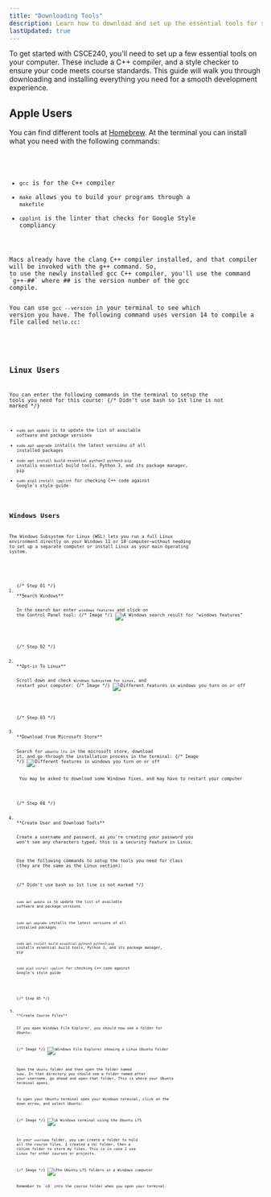 ```yaml
---
title: "Downloading Tools"
description: Learn how to download and set up the essential tools for success in CSCE240, including compilers, and style checkers.
lastUpdated: true
---
```



To get started with CSCE240, you'll need to set up a few essential tools on your computer. 
These include a C++ compiler, and a style checker to ensure your code meets 
course standards. This guide will walk you through downloading and installing everything you 
need for a smooth development experience.

## Apple Users

You can find different tools at <a href="https://brew.sh/" target="_blank" rel="noopener noreferrer" aria-label="the Hombrew website">Homebrew</a>.
At the terminal you can install what you need with the following commands:

<Code code={code.apple} lang="zsh"/>

- `gcc` is for the C++ compiler
- `make` allows you to build your programs through a `makefile`
- `cpplint` is the linter that checks for Google Style compliancy

<Aside>
Macs already have the clang C++ compiler installed, and that compiler will be invoked with the g++ command. So,
to use the newly installed gcc C++ compiler, you'll use the command `g++-##` where ## is the version number of the gcc
compile.

You can use `gcc --version` in your terminal to see which version you have. The following command uses version 14 to compile 
a file called `hello.cc`:

<Code code={code.appleCompile} lang="zsh"/>
</Aside>

## Linux Users

You can enter the following commands in the terminal to setup the tools you need for this course:
{/* Didn't use bash so 1st line is not marked */}
<Code code={code.linux} lang="shell"/>

- `sudo apt update` is to update the list of available software and package versions
- `sudo apt upgrade` installs the latest versions of all installed packages
- `sudo apt install build-essential python3 python3-pip` installs essential build tools, Python 3, and its package manager, pip
- `sudo pip3 install cpplint` for checking C++ code against Google's style guide

## Windows Users

The Windows Subsystem for Linux (WSL) lets you run a full Linux environment directly on your Windows 11 or 10 computer—without needing 
to set up a separate computer or install Linux as your main operating system.

<Steps>

<ol>
{/* Step 01 */}
<li>
**Search Windows**

In the search bar enter `windows features` and click on the Control Panel tool:
{/* Image */}
![A Windows search result for "windows features"](@assets/setup/search-for-windows-features.webp)
</li>

{/* Step 02 */}
<li>
**Opt-in To Linux**

Scroll down and check `Windows Subsystem for Linux`, and restart your computer:
{/* Image */}
![Different features in windows you turn on or off](@assets/setup/windows-subsystem-checkbox.webp)
</li>

{/* Step 03 */}
<li>
**Download from Microsoft Store**

Search for `ubuntu lts` in the microsoft store, download it, and go through the installation process in the terminal:
{/* Image */}
![Different features in windows you turn on or off](@assets/setup/microsoft-store-ubuntu-lts.webp)
<Aside> You may be asked to download some Windows fixes, and may have to restart your computer </Aside>
</li>

{/* Step 04 */}
<li>
**Create User and Download Tools**

Create a username and password, as you're creating your password you won't see any characters typed, this is a security feature in Linux.

Use the following commands to setup the tools you need for class (they are the same as the Linux section):

{/* Didn't use bash so 1st line is not marked */}
<Code code={code.windows} lang="shell"/>

`sudo apt update` is to update the list of available software and package versions

`sudo apt upgrade` installs the latest versions of all installed packages

`sudo apt install build-essential python3 python3-pip` installs essential build tools, Python 3, and its package manager, pip

`sudo pip3 install cpplint` for checking C++ code against Google's style guide
</li>

{/* Step 05 */}
<li>
**Create Course Files**

If you open Windows File Explorer, you should now see a folder for Ubuntu:

{/* Image */}
![Windows File Explorer showing a Linux Ubuntu folder](@assets/setup/file-explorer.webp)

Open the `Ubuntu` folder and then open the folder named `home`. 
In that directory you should see a folder named after your username, go ahead and open that folder. This is where your Ubuntu 
terminal opens.

To open your Ubuntu terminal open your Windows terminal, click on the down arrow, and select Ubuntu:

{/* Image */}
![A Windows terminal using the Ubuntu LTS](@assets/setup/terminal.webp)

In your `username` folder, you can create a folder to hold all the course files. I created a `USC` folder, then a `CSCE240` folder to 
store my files. This is in case I use Linux for other courses or projects.

{/* Image */}
![The Ubuntu LTS folders in a Windows computer](@assets/setup/course-files.webp)

<Aside type="tip">Remember to `cd` into the course folder when you open your terminal.</Aside>
</li>

</ol>

</Steps>